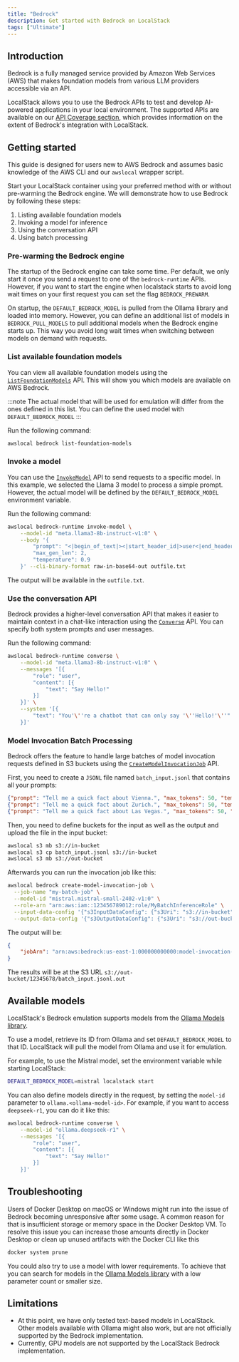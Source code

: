 ```yaml
---
title: "Bedrock"
description: Get started with Bedrock on LocalStack
tags: ["Ultimate"]
---
```



## Introduction

Bedrock is a fully managed service provided by Amazon Web Services (AWS) that makes foundation models from various LLM providers accessible via an API.

LocalStack allows you to use the Bedrock APIs to test and develop AI-powered applications in your local environment.
The supported APIs are available on our [API Coverage section](#api-coverage), which provides information on the extent of Bedrock's integration with LocalStack.

## Getting started

This guide is designed for users new to AWS Bedrock and assumes basic knowledge of the AWS CLI and our `awslocal` wrapper script.

Start your LocalStack container using your preferred method with or without pre-warming the Bedrock engine.
We will demonstrate how to use Bedrock by following these steps:

1. Listing available foundation models
2. Invoking a model for inference
3. Using the conversation API
4. Using batch processing

### Pre-warming the Bedrock engine

The startup of the Bedrock engine can take some time.
Per default, we only start it once you send a request to one of the `bedrock-runtime` APIs.
However, if you want to start the engine when localstack starts to avoid long wait times on your first request you can set the flag `BEDROCK_PREWARM`.

On startup, the `DEFAULT_BEDROCK_MODEL` is pulled from the Ollama library and loaded into memory.
However, you can define an additional list of models in `BEDROCK_PULL_MODELS` to pull additional models when the Bedrock engine starts up.
This way you avoid long wait times when switching between models on demand with requests.

### List available foundation models

You can view all available foundation models using the [`ListFoundationModels`](https://docs.aws.amazon.com/bedrock/latest/APIReference/API_ListFoundationModels.html) API.
This will show you which models are available on AWS Bedrock.

:::note
The actual model that will be used for emulation will differ from the ones defined in this list.
You can define the used model with `DEFAULT_BEDROCK_MODEL`
:::

Run the following command:

```bash
awslocal bedrock list-foundation-models
```

### Invoke a model

You can use the [`InvokeModel`](https://docs.aws.amazon.com/bedrock/latest/APIReference/API_runtime_InvokeModel.html) API to send requests to a specific model.
In this example, we selected the Llama 3 model to process a simple prompt.
However, the actual model will be defined by the `DEFAULT_BEDROCK_MODEL` environment variable.

Run the following command:

```bash
awslocal bedrock-runtime invoke-model \
    --model-id "meta.llama3-8b-instruct-v1:0" \
    --body '{
        "prompt": "<|begin_of_text|><|start_header_id|>user<|end_header_id|>\nSay Hello!\n<|eot_id|>\n<|start_header_id|>assistant<|end_header_id|>",
        "max_gen_len": 2,
        "temperature": 0.9
    }' --cli-binary-format raw-in-base64-out outfile.txt
```

The output will be available in the `outfile.txt`.

### Use the conversation API

Bedrock provides a higher-level conversation API that makes it easier to maintain context in a chat-like interaction using the [`Converse`](https://docs.aws.amazon.com/bedrock/latest/APIReference/API_runtime_Converse.html) API.
You can specify both system prompts and user messages.

Run the following command:

```bash
awslocal bedrock-runtime converse \
    --model-id "meta.llama3-8b-instruct-v1:0" \
    --messages '[{
        "role": "user",
        "content": [{
            "text": "Say Hello!"
        }]
    }]' \
    --system '[{
        "text": "You'\''re a chatbot that can only say '\''Hello!'\''"
    }]'
```

### Model Invocation Batch Processing

Bedrock offers the feature to handle large batches of model invocation requests defined in S3 buckets using the [`CreateModelInvocationJob`](https://docs.aws.amazon.com/bedrock/latest/APIReference/API_CreateModelInvocationJob.html) API.

First, you need to create a `JSONL` file named `batch_input.jsonl` that contains all your prompts:

```json
{"prompt": "Tell me a quick fact about Vienna.", "max_tokens": 50, "temperature": 0.5}
{"prompt": "Tell me a quick fact about Zurich.", "max_tokens": 50, "temperature": 0.5}
{"prompt": "Tell me a quick fact about Las Vegas.", "max_tokens": 50, "temperature": 0.5}
```

Then, you need to define buckets for the input as well as the output and upload the file in the input bucket:

```bash
awslocal s3 mb s3://in-bucket
awslocal s3 cp batch_input.jsonl s3://in-bucket
awslocal s3 mb s3://out-bucket
```

Afterwards you can run the invocation job like this:

```bash
awslocal bedrock create-model-invocation-job \
  --job-name "my-batch-job" \
  --model-id "mistral.mistral-small-2402-v1:0" \
  --role-arn "arn:aws:iam::123456789012:role/MyBatchInferenceRole" \
  --input-data-config '{"s3InputDataConfig": {"s3Uri": "s3://in-bucket"}}' \
  --output-data-config '{"s3OutputDataConfig": {"s3Uri": "s3://out-bucket"}}'
```

The output will be:

```json
{
    "jobArn": "arn:aws:bedrock:us-east-1:000000000000:model-invocation-job/12345678"
}
```

The results will be at the S3 URL `s3://out-bucket/12345678/batch_input.jsonl.out`

## Available models

LocalStack's Bedrock emulation supports models from the [Ollama Models library](https://ollama.com/search).

To use a model, retrieve its ID from Ollama and set `DEFAULT_BEDROCK_MODEL` to that ID.
LocalStack will pull the model from Ollama and use it for emulation.

For example, to use the Mistral model, set the environment variable while starting LocalStack:

```bash
DEFAULT_BEDROCK_MODEL=mistral localstack start
```

You can also define models directly in the request, by setting the `model-id` parameter to `ollama.<ollama-model-id>`.
For example, if you want to access `deepseek-r1`, you can do it like this:

```bash
awslocal bedrock-runtime converse \
    --model-id "ollama.deepseek-r1" \
    --messages '[{
        "role": "user",
        "content": [{
            "text": "Say Hello!"
        }]
    }]'
```

## Troubleshooting

Users of Docker Desktop on macOS or Windows might run into the issue of Bedrock becoming unresponsive after some usage.
A common reason for that is insufficient storage or memory space in the Docker Desktop VM.
To resolve this issue you can increase those amounts directly in Docker Desktop or clean up unused artifacts with the Docker CLI like this

```bash
docker system prune
```

You could also try to use a model with lower requirements.
To achieve that you can search for models in the [Ollama Models library](https://ollama.com/search) with a low parameter count or smaller size.

## Limitations

* At this point, we have only tested text-based models in LocalStack.
Other models available with Ollama might also work, but are not officially supported by the Bedrock implementation.
* Currently, GPU models are not supported by the LocalStack Bedrock implementation.

<FeatureCoverage service="bedrock" client:load />